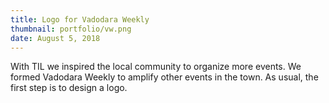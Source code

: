 ```yaml
---
title: Logo for Vadodara Weekly
thumbnail: portfolio/vw.png
date: August 5, 2018
---
```


With TIL we inspired the local community to organize more events. We formed
Vadodara Weekly to amplify other events in the town. As usual, the first step is
to design a logo.
